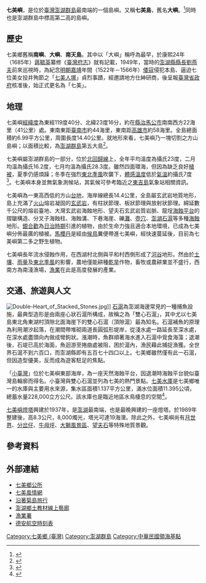{{noteTA|G1=Unit}}
{{About|澎湖群島的島嶼|其所屬行政區|七美鄉 (台灣)}}
{{Infobox islands
| name = 七美嶼
| native name = 
| native name link =
| sobriquet = 
| image name = Qimei Sentinel-2B MSI 2021-12-29.jpg
| image caption = [[哨兵2號|哨兵2號]]衛星拍攝的七美嶼
| image size = 300
| image alt =
| locator map = {{澎湖群島主要島嶼位置圖}}
| location = [[馬公市|馬公市]]南南西方22海里
| coordinates = {{coord|23|12|29|N|119|25|43|E|display=title,inline|type:island}}
| archipelago = [[澎湖群島|澎湖群島]]
| waterbody = [[臺灣海峽|臺灣海峽]]
| total islands =
| major islands =
| area =
| area_km2 = 6.99
| area_sqmi =
| rank =
| length =
| length_km = 
| length_mi =
| width =
| width_km = 
| width_mi =
| coastline =
| coastline_km =19.247 	
| coastline_mi =
| highest mount =
| elevation =
| elevation_m = 64
| elevation_ft =
| Country heading =
| country = {{ROC-TW}}
| country admin divisions title = 縣
| country admin divisions = [[澎湖縣|澎湖縣]]
| country admin divisions title 1 = 鄉
| country admin divisions 1 = [[七美鄉_(臺灣)|七美鄉]]
| country admin divisions title 2 = 
| country admin divisions 2 = 
| demonym =
| population = 3888
| population as of =
| density_km2 =
| ethnic groups =
| website =
| additional info =
}}

'''七美嶼'''，是位於[[臺灣|臺灣]][[澎湖群島|澎湖群島]]最南端的一個島嶼。又稱'''七美島'''，舊名'''大嶼'''。<ref>{{cite web|url=https://penghu.info/OB94161CC097B907FFC9|title=七美嶼|publisher=澎湖知識服務平台|accessdate=|archive-date=2022-02-20|archive-url=https://web.archive.org/web/20220220170744/https://penghu.info/OB94161CC097B907FFC9|dead-url=no}}</ref>同時也是澎湖群島中標高第二高的島嶼。

== 歷史 ==
{{Main|七美鄉_(台灣)#歷史}}
七美鄉舊稱'''南嶼'''、'''大嶼'''、'''南天島'''。其中以「大嶼」稱呼為最早，於康熙24年（1685年）[[蔣毓英|蔣毓英]]纂修《[[臺灣府志|臺灣府志]]》就有記載，1949年，當時的[[澎湖縣縣長|澎湖縣縣長]][[劉燕夫|劉燕夫]]前來巡視時，為紀念[[明朝|明朝]][[嘉靖|嘉靖]]年間（1522年－1566年）[[倭寇|倭寇]]侵犯本島、逼迫七位美女投井殉節之「[[七美人塚|七美人塚]]」貞烈事蹟，經邀請地方仕紳研商，後呈報[[臺灣省政府|臺灣省政府]]核准後，始正式更名為「七美」。

== 地理 ==
{{Location map+|Taiwan|relief=1|width=200|float=left|caption=七美周邊主要都市位置圖|places=
  {{Location map~|Taiwan|lat_deg=23|lat_min=30|lon_deg=119|lon_min=33|position=left|background=|label=[[馬公市|馬公市]]|link=馬公市}}
  {{Location map~|Taiwan|lat_deg=23|lat_min=12|lon_deg=119|lon_min=25|position=left|background=|label=<br>'''七美嶼'''}}
  {{Location map~|Taiwan|lat_deg=22|lat_min=37|lon_deg=120|lon_min=16|position=right|background=|label=[[高雄港|高雄港]]|link=高雄港}}
  {{Location map~|Taiwan|lat_deg=22|lat_min=59|lon_deg=120|lon_min=11|position=right|background=|label=[[臺南市|臺南市]]|link=台南市}}
}}
七美嶼[[經緯度|經緯度]]為東經119度40分、北緯23度16分，約在[[縣治|縣治]][[馬公市|馬公市]]南南西方22海里（41公里）處。東南東距[[臺南市|臺南市]]約44海里，東南距[[高雄市|高雄市]]約58海里。全島總面積約6.99平方公里，周圍長度14.40公里。就地形來看，七美嶼乃一塊切割之方山島嶼；以面積比較，為[[澎湖群島|澎湖群島]]第五大島<ref name="面積">{{Cite web |url=http://www.chimi.gov.tw/index.asp?page=a03.htm |title=《七美鄉簡介 地理位置》，澎湖七美鄉公所網站 |accessdate=2008-11-15 |archive-date=2007-10-08 |archive-url=https://web.archive.org/web/20071008163345/http://www.chimi.gov.tw/index.asp?page=a03.htm |dead-url=no }}</ref>。

七美嶼屬澎湖群島的一部分，位於[[北回歸線|北回歸線]]上，全年平均溫度為攝氏23度，二月均溫為攝氏16.2度，七月均溫為攝氏28.3度。雖然四面環海，但因為缺乏良好[[植被|植被]]，夏季仍感煩躁；冬季在強烈[[東北季風|東北季風]]吹襲下，[[體感溫度|體感溫度]]低於[[氣溫|氣溫]]約攝氏7度<ref name="氣候與生態">{{Cite web |url=http://www.chimi.gov.tw/index.asp?page=a04.htm |title=《七美鄉簡介 氣候與生態》，澎湖縣七美鄉公所網站 |accessdate=2008-11-15 |archive-date=2007-10-08 |archive-url=https://web.archive.org/web/20071008163435/http://www.chimi.gov.tw/index.asp?page=a04.htm |dead-url=no }}</ref>。七美嶼本身並無氣象測候站，其氣候可參考臨近之[[東吉島|東吉島]]氣象站相關資訊。

七美嶼為一東高西低的方山[[台地|台地]]，海岸線總長14.4公里，全島屬玄武岩地質地形，島上充滿了[[火山|火山]]熔岩凝固的[[玄武岩|玄武岩]]，有柱狀節理、板狀節理與放射狀節理。綿延數千公尺的熔岩臺地、大灣玄武岩海蝕地形、望夫石玄武岩質岩脈、龍埕[[海蝕平台|海蝕平台]]的摺皺構造、分叉子海蝕柱、海蝕溝、下巷海崖、礫[[灘|灘]]、[[壺穴|壺穴]]、[[澎湖石滬|澎湖石滬]]等多種[[海蝕|海蝕]]地形。[[銀合歡|銀合歡]]為[[台灣日治時期|日治時期]]引進的植物，由於生命力強且適合本地環境，已成為七美嶼分佈最廣的植被。[[馬櫻丹|馬櫻丹]]是經由[[候鳥|候鳥]]糞便帶進七美嶼，經快速蔓延後，目前為七美嶼第二多之野生植物。

七美嶼長年流水侵蝕作用，在西湖村北側與平和村西側形成了[[河谷|河谷]]地形。然由於[[土壤|土壤]]、[[雨量|雨量]]及[[東北季風|東北季風]]的影響，農地僅能耕種[[乾旱|乾旱]]作物，畜牧或農耕業並不盛行，西南方為南淺漁場，[[漁業|漁業]]在此是高度發展的產業。

== 交通、旅遊與人文 ==
{{main |七美鄉 (台灣)}}
[[File:Double-Heart_of_Stacked_Stones.jpg|thumb]]]]
[[澎湖石滬|石滬]]為澎湖海邊常見的一種捕魚設施，最典型造形是由兩座心狀石滬所構成，故稱之為「雙心石滬」，其中尤以七美島東北角東湖村頂隙北面海崖下的雙心石滬（頂隙滬）最為知名。石滬補魚的原理為利用潮汐起落，在潮間帶堆砌兩道長圓弧形堤岸，從淺水處一路延長至深水處，在深水處盡頭向內做成彎鉤狀。漲潮時，魚群順著海水進入石滬中覓食海藻；退潮後，石堤已高於海面，魚迴游至捲曲處被阻，困於滬內，漁民藉此捕捉漁獲。全世界石滬不到六百口，而澎湖縣即有五百七十四口以上。七美鄉雖然僅有此一石滬，但因造型優美，反而成為遊客駐足的焦點。

「[[小臺灣|小臺灣]]」位於七美嶼東部海岸，為一座天然海蝕平台，因退潮時海蝕平台貌似臺灣島輪廓而得名。小臺灣與雙心石滬並列為七美的熱門景點。[[七美水庫|七美水庫]]是七美鄉唯一的水庫與主要用水來源，集水區面積1.137平方公里，滿水位面積11.395公頃，總蓄水量228,000立方公尺。該水庫也是臨近地區水鳥棲息的空間<ref>{{Cite web |url=http://www.chimi.gov.tw/tw/CP.aspx?s=57&n=10085 |title=《旅遊七美 > 風景據點 >七美水庫》，七美鄉公所官方網站 |accessdate=2011-07-02 |archive-date=2016-03-04 |archive-url=https://web.archive.org/web/20160304104531/http://www.chimi.gov.tw/tw/CP.aspx?s=57&n=10085 |dead-url=no }}</ref>。

[[七美嶼燈塔|七美嶼燈塔]]興建於1937年，是[[澎湖|澎湖]]最南端，也是最晚興建的一座燈塔。於1989年整建後，高8.3公尺，8,000燭光，塔光可達19海浬。除此之外，七美嶼尚有[[月世界_(七美)|月世界]]、[[分岔仔|分岔仔]]、[[牛母坪|牛母坪]]、[[大獅風景區|大獅風景區]]、[[望夫石（七美）|望夫石]]等特殊地質景觀。

== 參考資料 ==
{{portal bar|台灣|澎湖|border=no}}
{{reflist}}

== 外部連結 ==
*[http://www.chimi.gov.tw/tw/default.aspx 七美鄉公所] {{Wayback|url=http://www.chimi.gov.tw/tw/default.aspx |date=20170906202530 }}
*[https://web.archive.org/web/20081014060900/http://chimei.idv.tw/ 七美風情網]
*[http://www.phsea.com.tw/travel/index.php/Main_Page 沿著菊島旅行]{{Wayback|url=http://www.phsea.com.tw/travel/index.php/Main_Page |date=20081017200539 }}
*[http://study.phc.edu.tw/studyalbums/index.php 澎湖鄉土教材線上藝廊]{{Wayback|url=http://study.phc.edu.tw/studyalbums/index.php |date=20090205042836 }}
*[https://web.archive.org/web/20081002081413/http://www.fa.gov.tw/chn/fish_culture/penghu_culture/index.php 漁業署]
*[https://web.archive.org/web/20060118010300/http://www.dailyair.com.tw/date/date.asp 德安航空時刻表]

{{中華民國島嶼}}
[[Category:七美鄉_(臺灣)|Category:七美鄉 (臺灣)]]
[[Category:澎湖群島|Category:澎湖群島]]
[[Category:中華民國領海基點|Category:中華民國領海基點]]